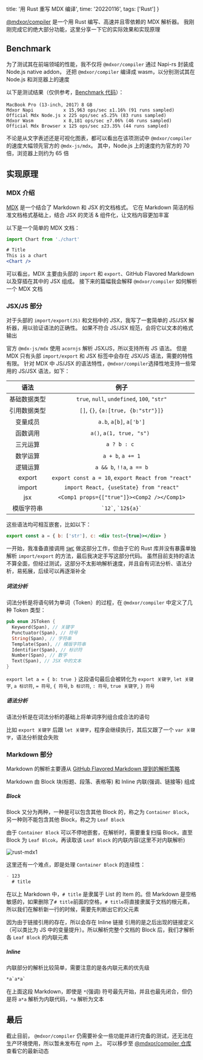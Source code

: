 
  title: '用 Rust 重写 MDX 编译',
  time: '20220116',
  tags: ['Rust']
}


[@mdxor/compiler](https://github.com/mdxor/compiler) 是一个用 Rust 编写、高速并且零依赖的 MDX 解析器。
我刚刚完成它的绝大部分功能，这里分享一下它的实际效果和实现原理

## Benchmark

为了测试其在前端领域的性能，我不仅将 `@mdxor/compiler` 通过 Napi-rs 封装成 Node.js native addon， 还把 `@mdxor/compiler`
编译成 wasm，以分别测试其在 Node.js 和浏览器上的速度

以下是测试结果（仅供参考，[Benchmark 代码](https://github.com/mdxor/compiler/tree/main/benchmark)）：

```ssh
MacBook Pro (13-inch, 2017）8 GB
Mdxor Napi           x 15,963 ops/sec ±1.16% (91 runs sampled)
Official Mdx Node.js x 225 ops/sec ±5.25% (83 runs sampled)
Mdxor Wasm           x 8,181 ops/sec ±7.06% (46 runs sampled)
Official Mdx Browser x 125 ops/sec ±23.35% (44 runs sampled)
```

<MdxorChart />

不论是从文字表述还是可视化图表，都可以看出在该项测试中 `@mdxor/compiler` 的速度大幅领先官方的 `@mdx-js/mdx`。
其中，Node.js 上的速度约为官方的 70 倍，浏览器上则约为 65 倍

## 实现原理

### MDX 介绍

[MDX](https://mdxjs.com/) 是一个结合了 Markdown 和 JSX 的文档格式。
它在 Markdown 简洁的标准文档格式基础上，结合 JSX 的灵活 & 组件化，让文档内容更加丰富

以下是一个简单的 MDX 文档：

```jsx
import Chart from './chart'

# Title
This is a chart
<Chart />
```

可以看出，MDX 主要由头部的 `import` 和 `export`、GitHub Flavored Markdown 以及穿插在其中的 JSX 组成。
接下来的篇幅我会解释 `@mdxor/compiler` 如何解析一个 MDX 文档

### JSX/JS 部分

对于头部的 `import/export(JS)` 和文档中的 JSX，我写了一套简单的 JS/JSX 解析器，用以验证语法的正确性。
如果不符合 JS/JSX 规范，会将它以文本的格式输出

官方 `@mdx-js/mdx` 使用 `acornjs` 解析 JSX/JS，所以支持所有 JS 语法。
但是 MDX 只有头部 `import/export` 和 JSX 标签中会存在 JSX/JS 语法，需要的特性有限。
针对 MDX 中 JS/JSX 的语法特性，`@mdxor/compiler`选择性地支持一些常用的 JS/JSX 语法，如下：

|     语法     |                        例子                        |
| :----------: | :------------------------------------------------: |
| 基础数据类型 |    `true`, `null`, `undefined`, `100`, `"str"`     |
| 引用数据类型 |        `[]`, `{}`, `{a:[true, {b:"str"}]}`         |
|   变量成员   |              `a.b`, `a[b]`, `a['b']`               |
|   函数调用   |             `a()`, `a(1, true, "s") `              |
|   三元运算   |                    `a ? b : c `                    |
|   数学运算   |                 `a + b`, `a += 1`                  |
|   逻辑运算   |             `a && b`, `!!a`, `a == b`              |
|    export    | `export const a = 10`, `export React from "react"` |
|    import    |      `import React, {useState} from "react"`       |
|     jsx      |    `<Comp1 props={["true"]}><Comp2 /></Comp1>`     |
|  模版字符串  |             `` `12` ``, `` `12${a}` ``             |

这些语法均可相互嵌套，比如以下：

```jsx
export const a = { b: ['str'], c: <div test={true}></div> }
```

一开始，我准备直接调用 [`SWC`](https://github.com/swc-project/swc) 做这部分工作，但由于它的 Rust 库并没有暴露单独解析 `import/export` 的方法，最后我决定手写这部分代码。
虽然目前支持的语法不算全面，但经过测试，这部分不太影响解析速度，并且自有词法分析、语法分析，易拓展，后续可以再逐渐补全

##### 词法分析

词法分析是将语句转为单词（Token）的过程，在 `@mdxor/compiler` 中定义了几种 Token 类型：

```rust
pub enum JSToken {
  Keyword(Span), // 关键字
  Punctuator(Span), // 符号
  String(Span), // 字符串
  Template(Span), // 模版字符串
  Identifier(Span), // 标识符
  Number(Span), // 数字
  Text(Span), // JSX 中的文本
}
```

`export let a = { b: true }` 这段语句最后会被转化为 `export 关键字`, `let 关键字`, `a 标识符`, `= 符号`, `{ 符号`, `b 标识符`, `: 符号`, `true 关键字`, `} 符号`

##### 语法分析

语法分析是在词法分析的基础上将单词序列组合成合法的语句

比如 `export 关键字` 后跟 `let 关键字`，程序会继续执行，其后又跟了一个 `var 关键字`，语法分析就会失败

### Markdown 部分

Markdown 的解析主要遵从 [GitHub Flavored Markdown 提到的解析策略](https://github.github.com/gfm/#appendix-a-parsing-strategy)

Markdown 由 Block 块(标题、段落、表格等) 和 Inline 内联(强调、链接等) 组成

##### Block

Block 又分为两种，一种是可以包含其他 Block 的，称之为 `Container Block`，另一种则不能包含其他 Block，称之为 `Leaf Block`

由于 `Container Block` 可以不停地嵌套，在解析时，需要重复扫描 Block，直至 Block 为 `Leaf Blcok`，再读取该 `Leaf Block` 的内联内容(这里不对内联解析)

![rust-mdx1](/post/rust-mdx1.png)

这里还有一个难点，即是处理 `Container Block` 的连续性：

```md
- 123
  # title
```

在以上 Markdown 中，`# title` 是隶属于 List 的 Item 的。但 Markdown 是空格敏感的，如果删除了`# title`前面的空格，`# title`将直接隶属于文档的根元素，所以我们在解析新一行的时候，需要先判断出它的父元素

因为由于链接引用的存在，所以会存在 Inline 链接 引用的是之后出现的链接定义（可以类比为 JS 中的变量提升）。所以解析完整个文档的 Block 后，我们才解析各 `Leaf Block` 的内联元素

##### Inline

内联部分的解析比较简单，需要注意的是各内联元素的优先级

```md
*a`a*a`
```

在上面这段 Markdown，即使是 `*`(强调) 符号最先开始，并且也最先闭合，但仍是将 `a*a` 解析为内联代码，`*a` 解析为文本

## 最后

截止目前， `@mdxor/compiler` 仍需要补全一些功能并进行完备的测试，还无法在生产环境使用，所以暂未发布在 npm 上。
可以移步至 [@mdxor/compiler 仓库](https://github.com/mdxor/compiler) 查看它的最新动态

